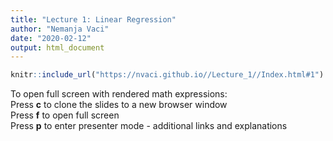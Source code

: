 ```yaml
---
title: "Lecture 1: Linear Regression"
author: "Nemanja Vaci"
date: "2020-02-12"
output: html_document
---
```


```r
knitr::include_url("https://nvaci.github.io//Lecture_1//Index.html#1")
```

To open full screen with rendered math expressions: </br>
Press __c__ to clone the slides to a new browser window</br>
Press __f__ to open full screen</br>
Press __p__ to enter presenter mode - additional links and explanations